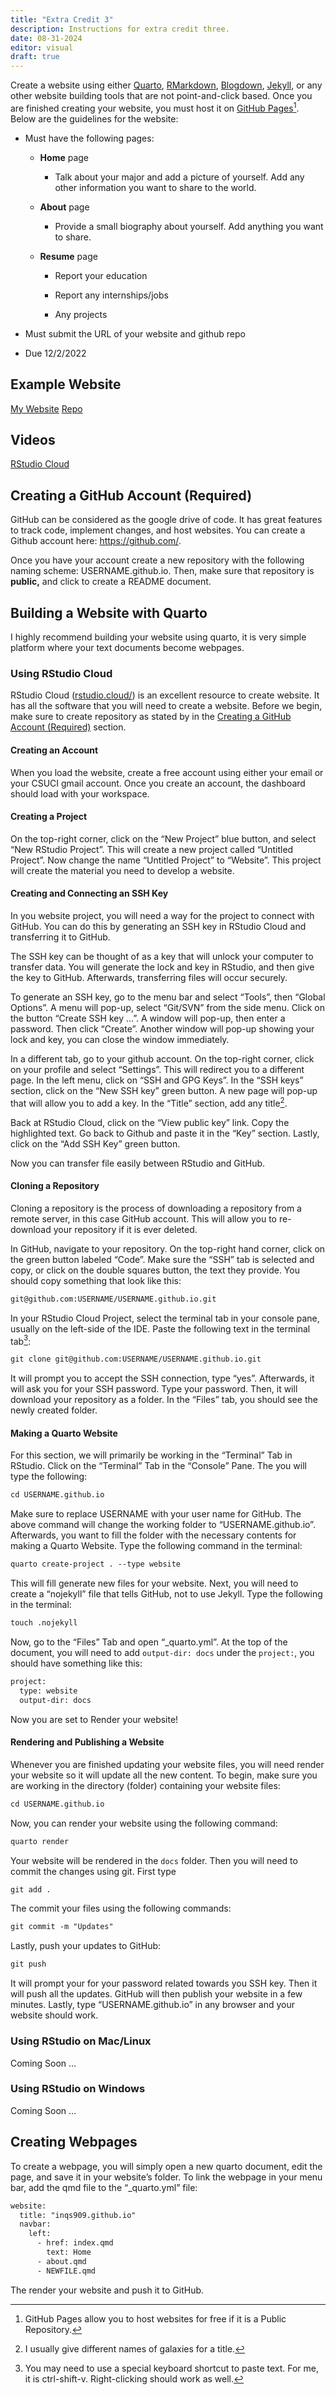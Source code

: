 ```yaml
---
title: "Extra Credit 3"
description: Instructions for extra credit three.
date: 08-31-2024
editor: visual
draft: true
---
```


Create a website using either [Quarto](https://quarto.org/), [RMarkdown](https://rmarkdown.rstudio.com/), [Blogdown](https://bookdown.org/yihui/blogdown/), [Jekyll](https://docs.github.com/en/pages/setting-up-a-github-pages-site-with-jekyll), or any other website building tools that are not point-and-click based. Once you are finished creating your website, you must host it on [GitHub Pages](https://pages.github.com/)[^1]. Below are the guidelines for the website:

[^1]: GitHub Pages allow you to host websites for free if it is a Public Repository.

-   Must have the following pages:

    -   **Home** page

        -   Talk about your major and add a picture of yourself. Add any other information you want to share to the world.

    -   **About** page

        -   Provide a small biography about yourself. Add anything you want to share.

    -   **Resume** page

        -   Report your education

        -   Report any internships/jobs

        -   Any projects

-   Must submit the URL of your website and github repo

-   Due 12/2/2022

## Example Website

[My Website](https://www.inqs.info) [Repo](https://gitlab.com/inqs909/inqs909.gitlab.io)

## Videos

[RStudio Cloud](https://drive.google.com/file/d/1v_I6qCF2VwSstvq_5g23i2pDzIfSrmUN/view?usp=sharing)

## Creating a GitHub Account (Required) {#GitHub}

GitHub can be considered as the google drive of code. It has great features to track code, implement changes, and host websites. You can create a Github account here: <https://github.com/>.

Once you have your account create a new repository with the following naming scheme: USERNAME.github.io. Then, make sure that repository is **public,** and click to create a README document.

## Building a Website with Quarto

I highly recommend building your website using quarto, it is very simple platform where your text documents become webpages.

### Using RStudio Cloud

RStudio Cloud ([rstudio.cloud/](https://rstudio.cloud/)) is an excellent resource to create website. It has all the software that you will need to create a website. Before we begin, make sure to create repository as stated by in the [Creating a GitHub Account (Required)](#GitHub) section.

#### Creating an Account

When you load the website, create a free account using either your email or your CSUCI gmail account. Once you create an account, the dashboard should load with your workspace.

#### Creating a Project

On the top-right corner, click on the "New Project" blue button, and select "New RStudio Project". This will create a new project called "Untitled Project". Now change the name "Untitled Project" to "Website". This project will create the material you need to develop a website.

#### Creating and Connecting an SSH Key

In you website project, you will need a way for the project to connect with GitHub. You can do this by generating an SSH key in RStudio Cloud and transferring it to GitHub.

The SSH key can be thought of as a key that will unlock your computer to transfer data. You will generate the lock and key in RStudio, and then give the key to GitHub. Afterwards, transferring files will occur securely.

To generate an SSH key, go to the menu bar and select "Tools", then "Global Options". A menu will pop-up, select "Git/SVN" from the side menu. Click on the button "Create SSH key ...". A window will pop-up, then enter a password. Then click "Create". Another window will pop-up showing your lock and key, you can close the window immediately.

In a different tab, go to your github account. On the top-right corner, click on your profile and select "Settings". This will redirect you to a different page. In the left menu, click on "SSH and GPG Keys". In the "SSH keys" section, click on the "New SSH key" green button. A new page will pop-up that will allow you to add a key. In the "Title" section, add any title[^2].

[^2]: I usually give different names of galaxies for a title.

Back at RStudio Cloud, click on the "View public key" link. Copy the highlighted text. Go back to Github and paste it in the "Key" section. Lastly, click on the "Add SSH Key" green button.

Now you can transfer file easily between RStudio and GitHub.

#### Cloning a Repository

Cloning a repository is the process of downloading a repository from a remote server, in this case GitHub account. This will allow you to re-download your repository if it is ever deleted.

In GitHub, navigate to your repository. On the top-right hand corner, click on the green button labeled "Code". Make sure the "SSH" tab is selected and copy, or click on the double squares button, the text they provide. You should copy something that look like this:

``` default
git@github.com:USERNAME/USERNAME.github.io.git 
```

In your RStudio Cloud Project, select the terminal tab in your console pane, usually on the left-side of the IDE. Paste the following text in the terminal tab[^3]:

[^3]: You may need to use a special keyboard shortcut to paste text. For me, it is ctrl-shift-v. Right-clicking should work as well.

``` default
git clone git@github.com:USERNAME/USERNAME.github.io.git
```

It will prompt you to accept the SSH connection, type "yes". Afterwards, it will ask you for your SSH password. Type your password. Then, it will download your repository as a folder. In the "Files" tab, you should see the newly created folder.

#### Making a Quarto Website

For this section, we will primarily be working in the "Terminal" Tab in RStudio. Click on the "Terminal" Tab in the "Console" Pane. The you will type the following:

``` default
cd USERNAME.github.io
```

Make sure to replace USERNAME with your user name for GitHub. The above command will change the working folder to "USERNAME.github.io". Afterwards, you want to fill the folder with the necessary contents for making a Quarto Website. Type the following command in the terminal:

``` default
quarto create-project . --type website
```

This will fill generate new files for your website. Next, you will need to create a "nojekyll" file that tells GitHub, not to use Jekyll. Type the following in the terminal:

``` default
touch .nojekyll
```

Now, go to the "Files" Tab and open "\_quarto.yml". At the top of the document, you will need to add `output-dir: docs` under the `project:`, you should have something like this:

``` default
project:
  type: website
  output-dir: docs
```

Now you are set to Render your website!

#### Rendering and Publishing a Website

Whenever you are finished updating your website files, you will need render your website so it will update all the new content. To begin, make sure you are working in the directory (folder) containing your website files:

``` default
cd USERNAME.github.io
```

Now, you can render your website using the following command:

``` default
quarto render
```

Your website will be rendered in the `docs` folder. Then you will need to commit the changes using git. First type

``` default
git add .
```

The commit your files using the following commands:

``` default
git commit -m "Updates"
```

Lastly, push your updates to GitHub:

``` default
git push
```

It will prompt your for your password related towards you SSH key. Then it will push all the updates. GitHub will then publish your website in a few minutes. Lastly, type "USERNAME.github.io" in any browser and your website should work.

### Using RStudio on Mac/Linux

Coming Soon ...

### Using RStudio on Windows

Coming Soon ...

## Creating Webpages

To create a webpage, you will simply open a new quarto document, edit the page, and save it in your website's folder. To link the webpage in your menu bar, add the qmd file to the "\_quarto.yml" file:

``` default
website:
  title: "inqs909.github.io"
  navbar:
    left:
      - href: index.qmd
        text: Home
      - about.qmd
      - NEWFILE.qmd
```

The render your website and push it to GitHub.
